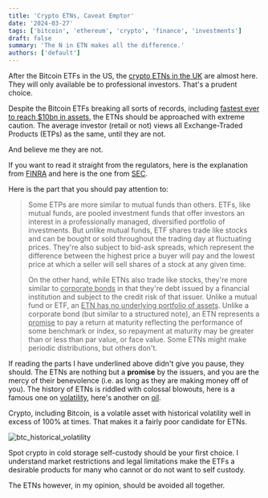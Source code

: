 ```yaml
---
title: 'Crypto ETNs, Caveat Emptor'
date: '2024-03-27'
tags: ['bitcoin', 'ethereum', 'crypto', 'finance', 'investments']
draft: false
summary: 'The N in ETN makes all the difference.'
authors: ['default']
---
```


After the Bitcoin ETFs in the US, the [crypto ETNs in the UK](https://docs.londonstockexchange.com/sites/default/files/documents/crypto_etn_admission_factsheet.pdf)
are almost here. They will only available be to professional investors. That's a prudent choice.

Despite the Bitcoin ETFs breaking all sorts of records, including
[fastest ever to reach $10bn in assets](https://www.ft.com/content/1bb8413e-b974-4e05-933e-7ffedec62bdb),
the ETNs should be approached with extreme caution. The average investor (retail or not) views all Exchange-Traded
Products (ETPs) as the same, until they are not.

And believe me they are not.

If you want to read it straight from the regulators, here is the explanation from
[FINRA](https://www.finra.org/investors/investing/investment-products/exchange-traded-funds-and-products) and
here is the one from [SEC](https://www.sec.gov/resources-investors/investor-alerts-bulletins/exchange-traded-notes-etn).

Here is the part that you should pay attention to:

>Some ETPs are more similar to mutual funds than others. ETFs, like mutual funds, are pooled investment funds that
offer investors an interest in a professionally managed, diversified portfolio of investments. But unlike mutual
funds, ETF shares trade like stocks and can be bought or sold throughout the trading day at fluctuating prices.
They're also subject to bid-ask spreads, which represent the difference between the highest price a buyer will pay
and the lowest price at which a seller will sell shares of a stock at any given time.
>
>On the other hand, while ETNs also trade like stocks, they're more similar to <u>corporate bonds</u> in that they're
debt issued by a financial institution and subject to the credit risk of that issuer. Unlike a mutual fund or ETF, an
<u>ETN has no underlying portfolio of assets</u>. Unlike a corporate bond (but similar to a structured note),
an ETN represents a <u>promise</u> to pay a return at maturity reflecting the performance of some benchmark or index, so
repayment at maturity may be greater than or less than par value, or face value. Some ETNs might make periodic
distributions, but others don't.

If reading the parts I have underlined above didn't give you pause, they should. The ETNs are nothing but a
**promise** by the issuers, and you are the mercy of their benevolence (i.e. as long as they are making money off
of you). The history of ETNs is riddled with colossal blowouts, here is a famous one on
[volatility](https://www.bloomberg.com/news/articles/2022-03-15/a-905-million-vix-note-goes-haywire-after-barclays-halts-sales),
here's another on
[oil](https://www.reuters.com/business/finance/barclays-suspends-sales-notes-linked-oil-volatility-2022-03-14/).

Crypto, including Bitcoin, is a volatile asset with historical volatility well in excess of 100% at times. That
makes it a fairly poor candidate for ETNs.

![btc_historical_volatility](/static/images/2024_03_annualized_btc_volatility_30d.png)

Spot crypto in cold storage self-custody should be your first choice. I understand market restrictions and legal
limitations make the ETFs a desirable products for many who cannot or do not want to self custody.

The ETNs
however, in my opinion, should be avoided all together.





